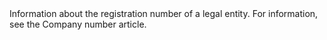 
  

  

  

  
<ResponseField name="CompanyNumber" type="string" >    
Information about the registration number of a legal entity. For information, see the Company number article.   

<Expandable title="properties"><CompanyNumber1Response />  
<CountryCode1Response />  
<IsValidResponse />  
<ValidationRulesResponse />  
  

</Expandable> 
</ResponseField>
